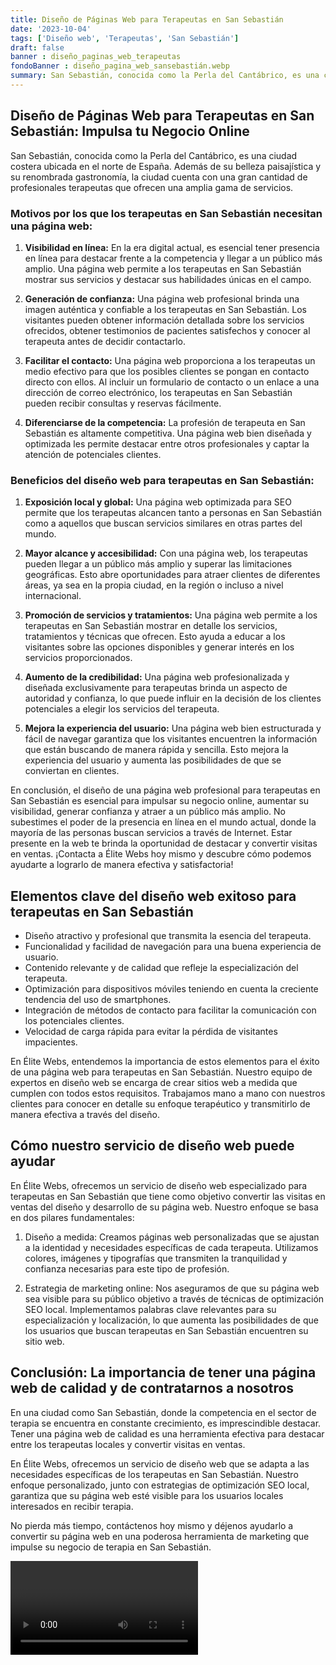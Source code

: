 ```yaml
---
title: Diseño de Páginas Web para Terapeutas en San Sebastián
date: '2023-10-04'
tags: ['Diseño web', 'Terapeutas', 'San Sebastián']
draft: false
banner : diseño_paginas_web_terapeutas
fondoBanner : diseño_pagina_web_sansebastián.webp
summary: San Sebastián, conocida como la Perla del Cantábrico, es una ciudad costera ubicada en el norte de España. Además de su belleza paisajística y su renombrada gastronomía, la ciudad cuenta con una gran cantidad de profesionales terapeutas que ofrecen una amplia gama de servicios.
---
```


## Diseño de Páginas Web para Terapeutas en San Sebastián: Impulsa tu Negocio Online

San Sebastián, conocida como la Perla del Cantábrico, es una ciudad costera ubicada en el norte de España. Además de su belleza paisajística y su renombrada gastronomía, la ciudad cuenta con una gran cantidad de profesionales terapeutas que ofrecen una amplia gama de servicios.

### Motivos por los que los terapeutas en San Sebastián necesitan una página web:

1. **Visibilidad en línea:** En la era digital actual, es esencial tener presencia en línea para destacar frente a la competencia y llegar a un público más amplio. Una página web permite a los terapeutas en San Sebastián mostrar sus servicios y destacar sus habilidades únicas en el campo.

2. **Generación de confianza:** Una página web profesional brinda una imagen auténtica y confiable a los terapeutas en San Sebastián. Los visitantes pueden obtener información detallada sobre los servicios ofrecidos, obtener testimonios de pacientes satisfechos y conocer al terapeuta antes de decidir contactarlo.

3. **Facilitar el contacto:** Una página web proporciona a los terapeutas un medio efectivo para que los posibles clientes se pongan en contacto directo con ellos. Al incluir un formulario de contacto o un enlace a una dirección de correo electrónico, los terapeutas en San Sebastián pueden recibir consultas y reservas fácilmente.

4. **Diferenciarse de la competencia:** La profesión de terapeuta en San Sebastián es altamente competitiva. Una página web bien diseñada y optimizada les permite destacar entre otros profesionales y captar la atención de potenciales clientes.

### Beneficios del diseño web para terapeutas en San Sebastián:

1. **Exposición local y global:** Una página web optimizada para SEO permite que los terapeutas alcancen tanto a personas en San Sebastián como a aquellos que buscan servicios similares en otras partes del mundo.

2. **Mayor alcance y accesibilidad:** Con una página web, los terapeutas pueden llegar a un público más amplio y superar las limitaciones geográficas. Esto abre oportunidades para atraer clientes de diferentes áreas, ya sea en la propia ciudad, en la región o incluso a nivel internacional.

3. **Promoción de servicios y tratamientos:** Una página web permite a los terapeutas en San Sebastián mostrar en detalle los servicios, tratamientos y técnicas que ofrecen. Esto ayuda a educar a los visitantes sobre las opciones disponibles y generar interés en los servicios proporcionados.

4. **Aumento de la credibilidad:** Una página web profesionalizada y diseñada exclusivamente para terapeutas brinda un aspecto de autoridad y confianza, lo que puede influir en la decisión de los clientes potenciales a elegir los servicios del terapeuta.

5. **Mejora la experiencia del usuario:** Una página web bien estructurada y fácil de navegar garantiza que los visitantes encuentren la información que están buscando de manera rápida y sencilla. Esto mejora la experiencia del usuario y aumenta las posibilidades de que se conviertan en clientes.

En conclusión, el diseño de una página web profesional para terapeutas en San Sebastián es esencial para impulsar su negocio online, aumentar su visibilidad, generar confianza y atraer a un público más amplio. No subestimes el poder de la presencia en línea en el mundo actual, donde la mayoría de las personas buscan servicios a través de Internet. Estar presente en la web te brinda la oportunidad de destacar y convertir visitas en ventas. ¡Contacta a Élite Webs hoy mismo y descubre cómo podemos ayudarte a lograrlo de manera efectiva y satisfactoria!

<GifSeo />

<Cta />

## Elementos clave del diseño web exitoso para terapeutas en San Sebastián

- Diseño atractivo y profesional que transmita la esencia del terapeuta.
- Funcionalidad y facilidad de navegación para una buena experiencia de usuario.
- Contenido relevante y de calidad que refleje la especialización del terapeuta.
- Optimización para dispositivos móviles teniendo en cuenta la creciente tendencia del uso de smartphones.
- Integración de métodos de contacto para facilitar la comunicación con los potenciales clientes.
- Velocidad de carga rápida para evitar la pérdida de visitantes impacientes.

En Élite Webs, entendemos la importancia de estos elementos para el éxito de una página web para terapeutas en San Sebastián. Nuestro equipo de expertos en diseño web se encarga de crear sitios web a medida que cumplen con todos estos requisitos. Trabajamos mano a mano con nuestros clientes para conocer en detalle su enfoque terapéutico y transmitirlo de manera efectiva a través del diseño.

## Cómo nuestro servicio de diseño web puede ayudar

En Élite Webs, ofrecemos un servicio de diseño web especializado para terapeutas en San Sebastián que tiene como objetivo convertir las visitas en ventas del diseño y desarrollo de su página web. Nuestro enfoque se basa en dos pilares fundamentales:

1. Diseño a medida: Creamos páginas web personalizadas que se ajustan a la identidad y necesidades específicas de cada terapeuta. Utilizamos colores, imágenes y tipografías que transmiten la tranquilidad y confianza necesarias para este tipo de profesión.

2. Estrategia de marketing online: Nos aseguramos de que su página web sea visible para su público objetivo a través de técnicas de optimización SEO local. Implementamos palabras clave relevantes para su especialización y localización, lo que aumenta las posibilidades de que los usuarios que buscan terapeutas en San Sebastián encuentren su sitio web.

## Conclusión: La importancia de tener una página web de calidad y de contratarnos a nosotros

En una ciudad como San Sebastián, donde la competencia en el sector de terapia se encuentra en constante crecimiento, es imprescindible destacar. Tener una página web de calidad es una herramienta efectiva para destacar entre los terapeutas locales y convertir visitas en ventas.

En Élite Webs, ofrecemos un servicio de diseño web que se adapta a las necesidades específicas de los terapeutas en San Sebastián. Nuestro enfoque personalizado, junto con estrategias de optimización SEO local, garantiza que su página web esté visible para los usuarios locales interesados en recibir terapia.

No pierda más tiempo, contáctenos hoy mismo y déjenos ayudarlo a convertir su página web en una poderosa herramienta de marketing que impulse su negocio de terapia en San Sebastián.

<Video />

<CtaBot job='Terapeutas' city='San Sebastián'/>

<Gmaps query='San Sebastián+españa+maps' />